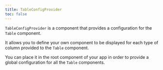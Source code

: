 ```yaml
---
title: TableConfigProvider
toc: false
---
```


`TableConfigProvider` is a component that provides a configuration for the `Table` component.

It allows you to define your own component to be displayed for each type of column provided to the `Table` component.

You can place it in the root component of your app in order to provide a global configuration for all the `Table` components.

<Preview id="table-config-provider" />
